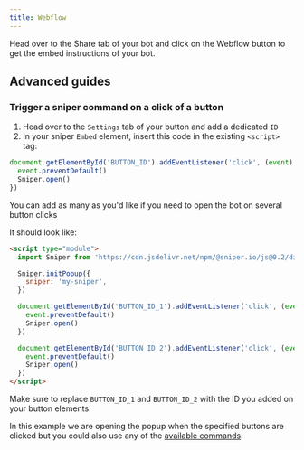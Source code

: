 ```yaml
---
title: Webflow
---
```


Head over to the Share tab of your bot and click on the Webflow button to get the embed instructions of your bot.

## Advanced guides

### Trigger a sniper command on a click of a button

1. Head over to the `Settings` tab of your button and add a dedicated `ID`
2. In your sniper `Embed` element, insert this code in the existing `<script>` tag:

```js
document.getElementById('BUTTON_ID').addEventListener('click', (event) => {
  event.preventDefault()
  Sniper.open()
})
```

You can add as many as you'd like if you need to open the bot on several button clicks

It should look like:

```html
<script type="module">
  import Sniper from 'https://cdn.jsdelivr.net/npm/@sniper.io/js@0.2/dist/web.js'

  Sniper.initPopup({
    sniper: 'my-sniper',
  })

  document.getElementById('BUTTON_ID_1').addEventListener('click', (event) => {
    event.preventDefault()
    Sniper.open()
  })

  document.getElementById('BUTTON_ID_2').addEventListener('click', (event) => {
    event.preventDefault()
    Sniper.open()
  })
</script>
```

Make sure to replace `BUTTON_ID_1` and `BUTTON_ID_2` with the ID you added on your button elements.

In this example we are opening the popup when the specified buttons are clicked but you could also use any of the [available commands](./libraries/html-javascript#commands).

